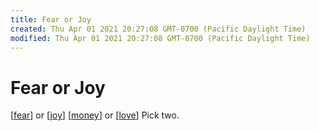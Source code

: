 ```yaml
---
title: Fear or Joy
created: Thu Apr 01 2021 20:27:08 GMT-0700 (Pacific Daylight Time)
modified: Thu Apr 01 2021 20:27:08 GMT-0700 (Pacific Daylight Time)
---
```


# Fear or Joy

[[fear]] or [[joy]]
[[money]] or [[love]]
Pick two.



[//begin]: # "Autogenerated link references for markdown compatibility"
[fear]: ../attend/fear "Fear"
[joy]: ../attend/joy "Joy"
[money]: ../attend/money "Money"
[love]: ../attend/love "Love"
[//end]: # "Autogenerated link references"